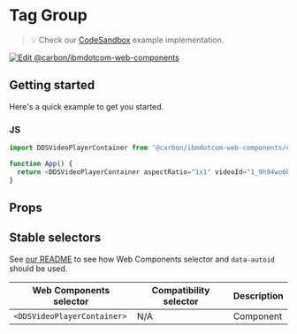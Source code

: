 
# Tag Group

> 💡 Check our
> [CodeSandbox](https://githubbox.com/carbon-design-system/carbon-for-ibm-dotcom/tree/main/packages/web-components/examples/codesandbox/components-react/video-player)
> example implementation.

[![Edit @carbon/ibmdotcom-web-components](https://codesandbox.io/static/img/play-codesandbox.svg)](https://githubbox.com/carbon-design-system/carbon-for-ibm-dotcom/tree/main/packages/web-components/examples/codesandbox/components-react/video-player)

## Getting started

Here's a quick example to get you started.

### JS

```javascript
import DDSVideoPlayerContainer from '@carbon/ibmdotcom-web-components/es/components-react/video-player/video-player-container';

function App() {
  return <DDSVideoPlayerContainer aspectRatio="1x1" videoId="1_9h94wo6b" />;
}
```

## Props

<Props of={PropTypesRef} />

## Stable selectors

See [our README](https://github.com/carbon-design-system/carbon-for-ibm-dotcom/tree/main/packages/web-components#stable-selectors-for-analytics-and-integratione2e-testing-in-web-components) to see how Web Components selector and `data-autoid` should be used.

| Web Components selector     | Compatibility selector | Description |
| --------------------------- | ---------------------- | ----------- |
| `<DDSVideoPlayerContainer>` | N/A                    | Component   |

<Description markdown={contributing} />
